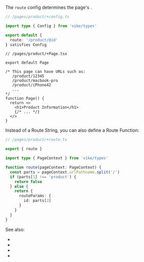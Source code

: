 
The `route` config determines the page's <Link text="routing" href="/routing" />.

```ts
// /pages/product/+config.ts

import type { Config } from 'vike/types'

export default {
  route: '/product/@id'
} satisfies Config
```

```tsx
// /pages/product/+Page.tsx

export default Page

/* This page can have URLs such as:
   /product/12345
   /product/macbook-pro
   /product/iPhone42
   ...
*/
function Page() {
  return <>
    <h1>Product Information</h1>
    {/* ... */}
  </>
}
```

Instead of a Route String, you can also define a Route Function:

```ts
// /pages/product/+route.ts

export { route }

import type { PageContext } from 'vike/types'

function route(pageContext: PageContext) {
  const parts = pageContext.urlPathname.split('/')
  if (parts[1] !== 'product') {
    return false
  } else {
    return {
      routeParams: {
        id: parts[2]
      }
    }
  }
}
```


See also:
 - <Link href="/routing" />
 - <Link href="/route-string" />
 - <Link href="/route-function" />
 - <Link href="/filesystem-routing" />
